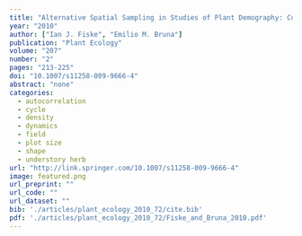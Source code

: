 ```yaml
---
title: "Alternative Spatial Sampling in Studies of Plant Demography: Consequences for Estimates of Population Growth Rate"
year: "2010"
author: ["Ian J. Fiske", "Emilio M. Bruna"]
publication: "Plant Ecology"
volume: "207"
number: "2"
pages: "213-225"
doi: "10.1007/s11258-009-9666-4"
abstract: "none"
categories: 
  - autocorrelation
  - cycle
  - density
  - dynamics
  - field
  - plot size
  - shape
  - understory herb
url: "http://link.springer.com/10.1007/s11258-009-9666-4"
image: featured.png
url_preprint: ""
url_code: ""
url_dataset: ""
bib: './articles/plant_ecology_2010_72/cite.bib'
pdf: './articles/plant_ecology_2010_72/Fiske_and_Bruna_2010.pdf'
---
```

